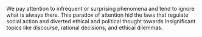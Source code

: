 
We pay attention to infrequent or surprising phenomena and tend to ignore what is always there. This paradox of attention hid the laws that regulate social action and diverted ethical and political thought towards insignificant topics like discourse, rational decisions, and ethical dilemmas.
